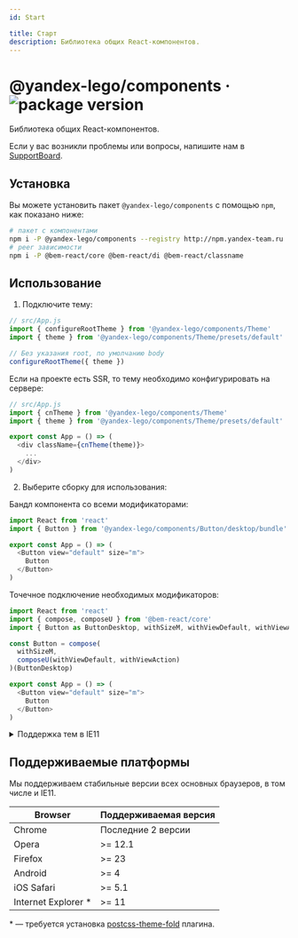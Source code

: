 ```yaml
---
id: Start

title: Старт
description: Библиотека общих React-компонентов.
---
```


# @yandex-lego/components &middot; ![package version](https://badger.yandex-team.ru/npm/@yandex-lego/components/version.svg)

Библиотека общих React-компонентов.

Если у вас возникли проблемы или вопросы, напишите нам в [SupportBoard](https://supportboard.yandex-team.ru/LEGOSUPPORT/add-question).

## Установка

Вы можете установить пакет `@yandex-lego/components` с помощью `npm`, как показано ниже:

```bash
#⠀пакет с компонентами
npm i -P @yandex-lego/components --registry http://npm.yandex-team.ru
#⠀peer зависимости
npm i -P @bem-react/core @bem-react/di @bem-react/classname
```

## Использование

1. Подключите тему:

  ```ts
  // src/App.js
  import { configureRootTheme } from '@yandex-lego/components/Theme'
  import { theme } from '@yandex-lego/components/Theme/presets/default'

  // Без указания root, по умолчанию body
  configureRootTheme({ theme })
  ```

  Если на проекте есть SSR, то тему необходимо конфигурировать на сервере:

  ```ts
  // src/App.js
  import { cnTheme } from '@yandex-lego/components/Theme'
  import { theme } from '@yandex-lego/components/Theme/presets/default'

  export const App = () => (
    <div className={cnTheme(theme)}>
      ...
    </div>
  )
  ```

2. Выберите сборку для использования:

  Бандл компонента со всеми модификаторами:

  ```ts
  import React from 'react'
  import { Button } from '@yandex-lego/components/Button/desktop/bundle'

  export const App = () => (
    <Button view="default" size="m">
      Button
    </Button>
  )
  ```

  Точечное подключение необходимых модификаторов:

  ```ts
  import React from 'react'
  import { compose, composeU } from '@bem-react/core'
  import { Button as ButtonDesktop, withSizeM, withViewDefault, withViewAction } from '@yandex-lego/components/Button/desktop'

  const Button = compose(
    withSizeM,
    composeU(withViewDefault, withViewAction)
  )(ButtonDesktop)

  export const App = () => (
    <Button view="default" size="m">
      Button
    </Button>
  )
  ```

<details markdown="1">

<summary>Поддержка тем в IE11</summary>

Для поддержки тем в IE11 необходимо использовать [postcss-theme-fold](https://github.com/yarastqt/postcss-theme-fold) плагин, для того, чтобы раскрывать CSS-переменные в соответствии с темами.

**Установка:**

```bash
npm i -D postcss-theme-fold
```

**Использование:**

```js
// postcss.config.js
module.exports = {
  plugins: [
    require('postcss-theme-fold')({
      // Подключаем необходимый набор тем.
      themes: [
        [require.resolve('@yandex-lego/components/Theme/presets/default.css')],
      ],
      // Объявляем массив классов-хелперов.
      globalSelectors: ['.utilityfocus'],
    }),
  ],
}
```

</details>


## Поддерживаемые платформы

Мы поддерживаем стабильные версии всех основных браузеров, в том числе и IE11.

| Browser           | Поддерживаемая версия |
| ----------------- | --------------------- |
| Chrome            | Последние 2 версии    |
| Opera             | >= 12.1               |
| Firefox           | >= 23                 |
| Android           | >= 4                  |
| iOS Safari        | >= 5.1                |
| Internet Explorer &#42; | >= 11                 |

&#42; — требуется установка <a href="https://github.com/yarastqt/postcss-theme-fold" target="_blank">postcss-theme-fold</a> плагина.
